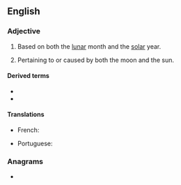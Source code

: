 ==English==

===Adjective===
{{en-adj|-}}

# {{lb|en|of a calendar}} Based on both the [[lunar]] month and the [[solar]] year.
# Pertaining to or caused by both the moon and the sun.

====Derived terms====
* {{l|en|lunisolar year}}
* {{l|en|lunisolar calendar}}

====Translations====
{{trans-top|}}
* French: {{t|fr|lunisolaire}}
{{trans-mid}}
* Portuguese: {{t|pt|lunissolar|m|f}}
{{trans-bottom}}

===Anagrams===
* {{anagrams|en|solilunar}}